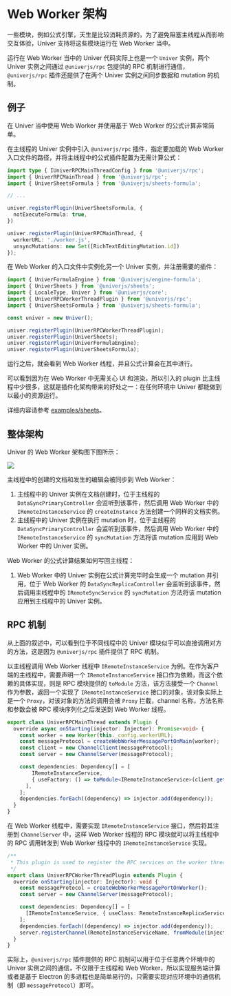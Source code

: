 
# Web Worker 架构

一些模块，例如公式引擎，天生是比较消耗资源的，为了避免阻塞主线程从而影响交互体验，Univer 支持将这些模块运行在 Web Worker 当中。

运行在 Web Worker 当中的 Univer 代码实际上也是一个 `Univer` 实例，两个 Univer 实例之间通过 `@univerjs/rpc` 包提供的 RPC 机制进行通信，`@univerjs/rpc` 插件还提供了在两个 Univer 实例之间同步数据和 mutation 的机制。

## 例子

在 Univer 当中使用 Web Worker 并使用基于 Web Worker 的公式计算非常简单。

在主线程的 Univer 实例中引入 `@univerjs/rpc` 插件，指定要加载的 Web Worker 入口文件的路径，并将主线程中的公式插件配置为无需计算公式：

```typescript
import type { IUniverRPCMainThreadConfig } from '@univerjs/rpc';
import { UniverRPCMainThread } from '@univerjs/rpc';
import { UniverSheetsFormula } from '@univerjs/sheets-formula';

// ...

univer.registerPlugin(UniverSheetsFormula, {
  notExecuteFormula: true,
})

univer.registerPlugin(UniverRPCMainThread, {
  workerURL: './worker.js',
  unsyncMutations: new Set([RichTextEditingMutation.id])
});
```

在 Web Worker 的入口文件中实例化另一个 Univer 实例，并注册需要的插件：

```typescript
import { UniverFormulaEngine } from '@univerjs/engine-formula';
import { UniverSheets } from '@univerjs/sheets';
import { LocaleType, Univer } from '@univerjs/core';
import { UniverRPCWorkerThreadPlugin } from '@univerjs/rpc';
import { UniverSheetsFormula } from '@univerjs/sheets-formula';

const univer = new Univer();

univer.registerPlugin(UniverRPCWorkerThreadPlugin);
univer.registerPlugin(UniverSheets);
univer.registerPlugin(UniverFormulaEngine);
univer.registerPlugin(UniverSheetsFormula);
```

运行之后，就会看到 Web Worker 线程，并且公式计算会在其中进行。

<Callout type="info" emoji="ℹ️">
  可以看到因为在 Web Worker 中无需关心 UI 和渲染，所以引入的 plugin 比主线程中少很多，这就是插件化架构带来的好处之一：在任何环境中 Univer 都能做到以最小的资源运行。
</Callout>

详细内容请参考 [examples/sheets](https://github.com/dream-num/univer/tree/dev/examples/sheets)。

## 整体架构

Univer 的 Web Worker 架构图下图所示：

![](./web-worker/web-worker-architecture.png)

主线程中的创建的文档和发生的编辑会被同步到 Web Worker：

1. 主线程中的 Univer 实例在文档创建时，位于主线程的 `DataSyncPrimaryController` 会监听到该事件，然后调用 Web Worker 中的 `IRemoteInstanceService` 的 `createInstance` 方法创建一个同样的文档实例。
2. 主线程中的 Univer 实例在执行 mutation 时，位于主线程的 `DataSyncPrimaryController` 会监听到该事件，然后调用 Web Worker 中的 `IRemoteInstanceService` 的 `syncMutation` 方法将该 mutation 应用到 Web Worker 中的 Univer 实例。

Web Worker 的公式计算结果如何写回主线程：

1. Web Worker 中的 Univer 实例在公式计算完毕时会生成一个 mutation 并引用，位于 Web Worker 的 `DataSyncReplicaController` 会监听到该事件，然后调用主线程中的 `IRemoteSyncService` 的 `syncMutation` 方法将该 mutation 应用到主线程中的 Univer 实例。

## RPC 机制

从上面的叙述中，可以看到位于不同线程中的 Univer 模块似乎可以直接调用对方的方法，这是因为 `@univerjs/rpc` 插件提供了 RPC 机制。

以主线程调用 Web Worker 线程中 `IRemoteInstanceService` 为例。在作为客户端的主线程中，需要声明一个 `IRemoteInstanceService` 接口作为依赖，而这个依赖的具体实现，则是 RPC 模块提供的 `toModule` 方法，该方法接受一个 `Channel` 作为参数，返回一个实现了 `IRemoteInstanceService` 接口的对象，该对象实际上是一个 `Proxy`，对该对象的方法的调用会被 `Proxy` 拦截，channel 名称，方法名称和参数会被 RPC 模块序列化之后发送到 Web Worker 线程。

```typescript
export class UniverRPCMainThread extends Plugin {
  override async onStarting(injector: Injector): Promise<void> {
    const worker = new Worker(this._config.workerURL);
    const messageProtocol = createWebWorkerMessagePortOnMain(worker);
    const client = new ChannelClient(messageProtocol);
    const server = new ChannelServer(messageProtocol);

    const dependencies: Dependency[] = [
        IRemoteInstanceService,
        { useFactory: () => toModule<IRemoteInstanceService>(client.getChannel(RemoteInstanceServiceName)) },
      ],
    ];
    dependencies.forEach((dependency) => injector.add(dependency));
  }
}
```

在 Web Worker 线程中，需要实现 `IRemoteInstanceService` 接口，然后将其注册到 `ChannelServer` 中，这样 Web Worker 线程的 RPC 模块就可以将主线程中的 RPC 调用转发到 Web Worker 线程中的 `IRemoteInstanceService` 实现。

```typescript
/**
 * This plugin is used to register the RPC services on the worker thread.
 */
export class UniverRPCWorkerThreadPlugin extends Plugin {
  override onStarting(injector: Injector): void {
    const messageProtocol = createWebWorkerMessagePortOnWorker();
    const server = new ChannelServer(messageProtocol);

    const dependencies: Dependency[] = [
      [IRemoteInstanceService, { useClass: RemoteInstanceReplicaService }],
    ];
    dependencies.forEach((dependency) => injector.add(dependency));
    server.registerChannel(RemoteInstanceServiceName, fromModule(injector.get(IRemoteInstanceService)));
  }
}
```

实际上，`@univerjs/rpc` 插件提供的 RPC 机制可以用于位于任意两个环境中的 Univer 实例之间的通信，不仅限于主线程和 Web Worker，所以实现服务端计算或者是基于 Electron 的多进程也是简单易行的，只需要实现对应环境中的通信机制（即 `messageProtocol`）即可。
